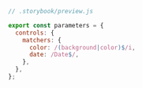 ```js
// .storybook/preview.js

export const parameters = {
  controls: {
    matchers: {
      color: /(background|color)$/i,
      date: /Date$/,
    },
  },
};
```